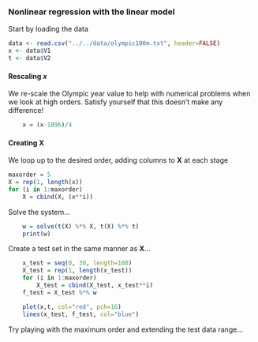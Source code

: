 
<h3>Nonlinear regression with the linear model</h3>
<p>Start by loading the data</p>

```r
data <- read.csv("../../data/olympic100m.txt", header=FALSE)
x <- data$V1
t <- data$V2
```

<h4>Rescaling $x$</h4>
<p>We re-scale the Olympic year value to help with numerical problems when we
look at high orders. Satisfy yourself that this doesn't make any difference!</p>

```r
    x = (x-1896)/4
```

<h4>Creating $\mathbf{X}$</h4>
<p>We loop up to the desired order, adding columns to $\mathbf{X}$ at each
stage</p>

```r
maxorder = 5
X = rep(1, length(x))
for (i in 1:maxorder)
    X = cbind(X, (x**i))
```
    
<p>Solve the system...</p>

```r
    w = solve(t(X) %*% X, t(X) %*% t)
    print(w)

```

Create a test set in the same manner as $\mathbf{X}$...

```r
    x_test = seq(0, 30, length=100)
    X_test = rep(1, length(x_test))
    for (i in 1:maxorder)
        X_test = cbind(X_test, x_test**i)
    f_test = X_test %*% w
```

```r
    plot(x,t, col="red", pch=16)
    lines(x_test, f_test, col="blue")
```


<p>Try playing with the maximum order and extending the test data range...</p>
